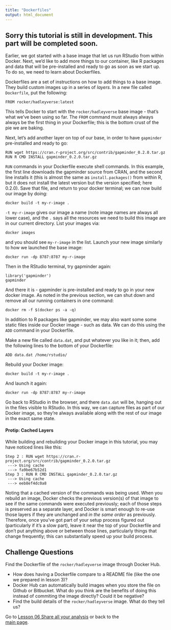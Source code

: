 ```yaml
---
title: "Dockerfiles"
output: html_document
---
```


## Sorry this tutorial is still in development. This part will be completed soon.

Earlier, we got started with a base image that let us run RStudio from within Docker. Next, we'd like to add more things to our container, like R packages and data that will be pre-installed and ready to go as soon as we start up. To do so, we need to learn about Dockerfiles.

Dockerfiles are a set of instructions on how to add things to a base image. They build custom images up in a series of *layers*. In a new file called `Dockerfile`, put the following:

```
FROM rocker/hadleyverse:latest
```

This tells Docker to start with the `rocker/hadleyverse` base image - that's what we've been using so far. 
The `FROM` command must always always always be the first thing in your Dockerfile; this is the bottom crust of the pie we are baking.

Next, let's add another layer on top of our base, in order to have `gapminder` pre-installed and ready to go:

```
RUN wget https://cran.r-project.org/src/contrib/gapminder_0.2.0.tar.gz
RUN R CMD INSTALL gapminder_0.2.0.tar.gz
```

`RUN` commands in your Dockerfile execute shell commands. In this example, the first line downloads the gapminder source from CRAN, and the second line installs it (this is almost the same as `install.packages()` from within R, but it does not install the latest version but the version specified; here 0.2.0). Save that file, and return to your docker terminal; we can now build our image by doing:

```
docker build -t my-r-image .
```

`-t my-r-image` gives our image a name (note image names are always all lower case), and the `.` says all the resources we need to build this image are in our current directory. List your images via:

```
docker images
```

and you should see `my-r-image` in the list. Launch your new image similarly to how we launched the base image:

```
docker run -dp 8787:8787 my-r-image
```

Then in the RStudio terminal, try gapminder again:

```
library('gapminder')
gapminder
```

And there it is - gapminder is pre-installed and ready to go in your new docker image. As noted in the previous section, we can shut down and remove all our running containers in one command:
<!--- (TODO: Have we really talked about this before? Do we just want to use Ctlr+c) -->

```
docker rm -f $(docker ps -a -q)
```

In addition to R packages like gapminder, we may also want some some static files inside our Docker image - such as data. We can do this using the `ADD` command in your Dockerfile. 

Make a new file called `data.dat`, and put whatever you like in it; then, add the following lines to the bottom of your Dockerfile:

```
ADD data.dat /home/rstudio/
```

Rebuild your Docker image:

```
docker build -t my-r-image .
```

And launch it again:

```
docker run -dp 8787:8787 my-r-image
```

Go back to RStudio in the browser, and there `data.dat` will be, hanging out in the files visible to RStudio. In this way, we can capture files as part of our Docker image, so they're always available along with the rest of our image in the exact same state.

#### Protip: Cached Layers

While building and rebuilding your Docker image in this tutorial, you may have noticed lines like this:
```
Step 2 : RUN wget https://cran.r-project.org/src/contrib/gapminder_0.2.0.tar.gz
 ---> Using cache
 ---> fa9be67b52d1
Step 3 : RUN R CMD INSTALL gapminder_0.2.0.tar.gz
 ---> Using cache
 ---> eeb8ef4dc0a8
```
Noting that a cached version of the commands was being used. When you rebuild an image, Docker checks the previous version(s) of that image to see if the same commands were executed previously; each of those steps is preserved as a separate layer, and Docker is smart enough to re-use those layers if they are unchanged and *in the same order* as previously. Therefore, once you've got part of your setup process figured out (particularly if it's a slow part), leave it near the top of your Dockerfile and don't put anything above or between those lines, particularly things that change frequently; this can substantially speed up your build process. 


## Challenge Questions 
Find the Dockerfile of the `rocker/hadleyverse` image through Docker Hub. 

- How does having a Dockerfile compare to a README file (like the one we 
prepared in lesson 3)?
- Docker Hub can automatically build images when you store the file on Github
or Bitbucket. What do you think are the benefits of doing this instead of 
commiting the image directly? Could it be negative?
- Find the build details of the `rocker/hadleyverse` image. What do they tell us?


Go to [Lesson 06 Share all your analysis](06-Sharing-all-your-analysis.html) or back to the  
[main page](http://ropenscilabs.github.io/r-docker-tutorial/).
